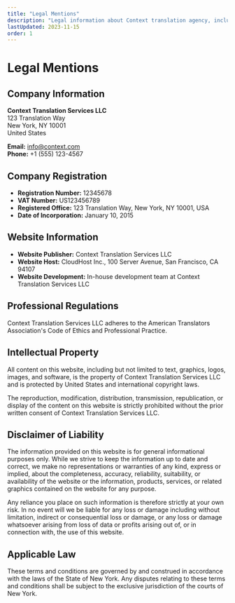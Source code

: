 ```yaml
---
title: "Legal Mentions"
description: "Legal information about Context translation agency, including company details, registration information, and legal notices."
lastUpdated: 2023-11-15
order: 1
---
```


# Legal Mentions

## Company Information

**Context Translation Services LLC**  
123 Translation Way  
New York, NY 10001  
United States

**Email:** info@context.com  
**Phone:** +1 (555) 123-4567

## Company Registration

- **Registration Number:** 12345678
- **VAT Number:** US123456789
- **Registered Office:** 123 Translation Way, New York, NY 10001, USA
- **Date of Incorporation:** January 10, 2015

## Website Information

- **Website Publisher:** Context Translation Services LLC
- **Website Host:** CloudHost Inc., 100 Server Avenue, San Francisco, CA 94107
- **Website Development:** In-house development team at Context Translation Services LLC

## Professional Regulations

Context Translation Services LLC adheres to the American Translators Association's Code of Ethics and Professional Practice.

## Intellectual Property

All content on this website, including but not limited to text, graphics, logos, images, and software, is the property of Context Translation Services LLC and is protected by United States and international copyright laws.

The reproduction, modification, distribution, transmission, republication, or display of the content on this website is strictly prohibited without the prior written consent of Context Translation Services LLC.

## Disclaimer of Liability

The information provided on this website is for general informational purposes only. While we strive to keep the information up to date and correct, we make no representations or warranties of any kind, express or implied, about the completeness, accuracy, reliability, suitability, or availability of the website or the information, products, services, or related graphics contained on the website for any purpose.

Any reliance you place on such information is therefore strictly at your own risk. In no event will we be liable for any loss or damage including without limitation, indirect or consequential loss or damage, or any loss or damage whatsoever arising from loss of data or profits arising out of, or in connection with, the use of this website.

## Applicable Law

These terms and conditions are governed by and construed in accordance with the laws of the State of New York. Any disputes relating to these terms and conditions shall be subject to the exclusive jurisdiction of the courts of New York.